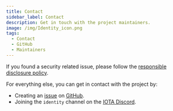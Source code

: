 ```yaml
---
title: Contact
sidebar_label: Contact
description: Get in touch with the project maintainers.
image: /img/Identity_icon.png
tags:
  - Contact
  - GitHub
  - Maintainers
---
```


If you found a security related issue, please follow the [responsible disclosure policy](https://github.com/iotaledger/identity.rs/security/policy).

For everything else, you can get in contact with the project by:

- Creating an [issue](https://github.com/iotaledger/identity.rs/issues/new/choose) on [GitHub](https://github.com/iotaledger/identity.rs).
- Joining the `identity` channel on the [IOTA Discord](https://discord.iota.org/).
